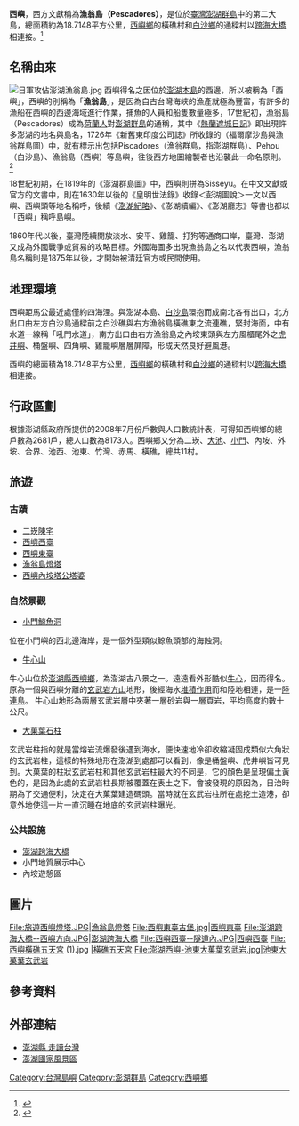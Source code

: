 {{Infobox islands
| name             = 西嶼
| native name      = 西嶼
| native name link = 
| nickname         = 漁翁島
| sobriquet        = 
| image name       = File:0429 池西岩瀑 (4).jpg
| image caption    = 
| image size       = 
| image alt        = 
| locator map      =  {{澎湖群島主要島嶼位置圖}}
| locator map size = 250px
| map              = Taiwan
| map caption      = 西嶼位置圖
| location         = [[臺灣海峽|臺灣海峽]]
| coordinates      = {{coord|23.607931|N|119.511966|E|display=title,inline|region:TW-PEN_type:isle}}
| archipelago      = [[澎湖群島|澎湖群島]]
| total islands    = 
| major islands    = 
| area             = 
| area_km2         = 17.84
| area_sqmi        =
| rank             = 
| length           =
| length_km        =
| length_mi        =
| width            =
| width_km         =
| width_mi         =
| coastline        =
| coastline_km     = 56.543
| coastline_mi     =
| highest mount    = 
| elevation        = 
| elevation_m      = 52
| elevation_ft     =
| Country heading  = 
| country          = {{ROC-TW}}
| country admin divisions title 1 = 縣
| country admin divisions 1 = [[澎湖縣|澎湖縣]]
| country admin divisions title 2 = 鄉
| country admin divisions 2 = [[西嶼鄉|西嶼鄉]]
| demonym          =
| population       = 8,173
| population as of = 
| density_km2      =
| ethnic groups    = [[臺灣漢人|漢人]]
| website          = 
| additional info  =
}}
'''西嶼'''，西方文獻稱為'''漁翁島（Pescadores）'''，是位於[[臺灣|臺灣]][[澎湖群島|澎湖群島]]中的第二大島，總面積約為18.7148平方公里，[[西嶼鄉|西嶼鄉]]的橫礁村和[[白沙鄉_(台灣)|白沙鄉]]的通樑村以[[澎湖跨海大橋|跨海大橋]]相連接。<ref>{{cite web |url=https://penghu.info/OBCA5600CC6C34484671|title=西嶼|publisher=澎湖知識服務平台|accessdate= |archive-date=2019-10-10 |archive-url=https://penghu.info/OBCA5600CC6C34484671|dead-url=no }}</ref>

==名稱由來==
[[File:日軍攻佔澎湖漁翁島.jpg|thumb]]
西嶼得名之因位於[[澎湖本島|澎湖本島]]的西邊，所以被稱為「西嶼」，西嶼的別稱為「'''漁翁島'''」，是因為自古台灣海峽的漁產就極為豐富，有許多的漁船在西嶼的西邊海域進行作業，捕魚的人員和船隻數量極多，17世紀初，漁翁島（Pescadores）成為[[荷蘭人|荷蘭人]]對[[澎湖群島|澎湖群島]]的通稱，其中《[[熱蘭遮城日誌|熱蘭遮城日記]]》即出現許多澎湖的地名與島名，1726年《新舊東印度公司誌》所收錄的（福爾摩沙島與漁翁群島圖）中，就有標示出包括Piscadores（漁翁群島，指澎湖群島）、Pehou（白沙島）、漁翁島（西嶼）等島嶼，往後西方地圖繪製者也沿襲此一命名原則。<ref>{{cite web |url=https://collections.nmth.gov.tw/CollectionContent.aspx?a=132&rno=2002.006.0041 |title=西〈福爾摩沙與漁翁群島圖〉|publisher=藏品資料 - 國立臺灣歷史博物館|accessdate= |archive-date=2022-02-14 |archive-url=https://collections.nmth.gov.tw/CollectionContent.aspx?a=132&rno=2002.006.0041 |dead-url=no }}</ref>

18世紀初期，在1819年的《澎湖群島圖》中，西嶼則拼為Sisseyu。在中文文獻或官方的文書中，則在1630年以後的《皇明世法錄》收錄＜彭湖圖說＞一文以西嶼、西嶼頭等地名稱呼，後續《[[澎湖紀略|澎湖紀略]]》、《澎湖續編》、《澎湖廳志》等書也都以「西嶼」稱呼島嶼。

1860年代以後，臺灣陸續開放淡水、安平、雞籠、打狗等通商口岸，臺灣、澎湖又成為外國戰爭或貿易的攻略目標。外國海圖多出現漁翁島之名以代表西嶼，漁翁島名稱則是1875年以後，才開始被清廷官方或民間使用。

==地理環境 ==
西嶼距馬公最近處僅約四海浬。與澎湖本島、[[白沙鄉_(台灣)|白沙島]]環抱而成南北各有出口，北方出口由左方白沙島通樑前之白沙礁與右方漁翁島橫礁東之流連礁，緊封海面，中有水道一線稱「吼門水道」，南方出口由右方漁翁島之內垵東頭與左方風櫃尾外之[[虎井嶼|虎井嶼]]、桶盤嶼、四角嶼、雞籠嶼層層屏障，形成天然良好避風港。

西嶼的總面積為18.7148平方公里，[[西嶼鄉|西嶼鄉]]的橫礁村和[[白沙鄉_(台灣)|白沙鄉]]的通樑村以[[澎湖跨海大橋|跨海大橋]]相連接。

==行政區劃==
{{See also|澎湖縣西嶼鄉各村沿革列表}}
根據澎湖縣政府所提供的2008年7月份戶數與人口數統計表，可得知西嶼鄉的總戶數為2681戶，總人口數為8173人。西嶼鄉又分為二崁、[[大池|大池]]、[[小門嶼|小門]]、內垵、外垵、合界、池西、池東、竹灣、赤馬、橫礁，總共11村。

== 旅遊==
=== 古蹟 ===
*[[二崁陳宅|二崁陳宅]]
*[[西嶼西臺|西嶼西臺]]
*[[西嶼東臺|西嶼東臺]]
*[[漁翁島燈塔|漁翁島燈塔]]
*[[西嶼內垵塔公塔婆|西嶼內垵塔公塔婆]]

=== 自然景觀 ===
*[[小門鯨魚洞|小門鯨魚洞]]
位在小門嶼的西北邊海岸，是一個外型類似鯨魚頭部的海蝕洞。

*[[牛心山|牛心山]]
牛心山位於[[澎湖縣|澎湖縣]][[西嶼鄉|西嶼鄉]]，為澎湖古八景之一。遠遠看外形酷似[[牛心|牛心]]，因而得名。原為一個與西嶼分離的[[玄武岩|玄武岩]][[方山|方山]]地形，後經海水[[堆積作用|堆積作用]]而和陸地相連，是一[[陸連島|陸連島]]。
牛心山地形為兩層玄武岩層中夾著一層砂岩與一層頁岩，平均高度約數十公尺。
*[[大菓葉石柱|大菓葉石柱]]
玄武岩柱指的就是當熔岩流爆發後遇到海水，便快速地冷卻收縮凝固成類似六角狀的玄武岩柱，這樣的特殊地形在澎湖到處都可以看到，像是桶盤嶼、虎井嶼皆可見到。大菓葉的柱狀玄武岩柱和其他玄武岩柱最大的不同是，它的顏色是呈現偏土黃色的，是因為此處的玄武岩柱長期被覆蓋在表土之下。會被發現的原因為，日治時期為了交通便利，決定在大菓葉建造碼頭。當時就在玄武岩柱所在處挖土造港，卻意外地使這一片一直沉睡在地底的玄武岩柱曝光。 
=== 公共設施 ===
*[[澎湖跨海大橋|澎湖跨海大橋]]
*小門地質展示中心
*內垵遊憩區

==圖片==
<gallery mode="packed-overlay" heights="200">
File:旅遊西嶼燈塔.JPG|[[漁翁島燈塔|漁翁島燈塔]]
File:西嶼東臺古堡.jpg|[[西嶼東臺|西嶼東臺]]
File:澎湖跨海大橋--西嶼方向.JPG|[[澎湖跨海大橋|澎湖跨海大橋]]
File:西嶼西臺--隧道內.JPG|[[西嶼西臺|西嶼西臺]]
File:西嶼橫礁五天宮 (1).jpg |[[橫礁五天宮|橫礁五天宮]]
File:澎湖西嶼-池東大菓葉玄武岩.jpg|池東大菓葉玄武岩
</gallery>

== 參考資料 ==
{{portal bar|台灣|澎湖|border=no}}
{{reflist}}
==外部連結==
{{commons category|Siyu Township, Penghu County|西嶼}}
*[https://web.archive.org/web/20080919121504/http://info.phhcc.gov.tw/rdtw/rdtw/index.html 澎湖縣 走讀台灣]
*[https://web.archive.org/web/20140910152135/http://www.penghu-nsa.gov.tw/user/Article.aspx?Lang=1&SNo=03000074 澎湖國家風景區]

{{中華民國島嶼}}
[[Category:台灣島嶼|Category:台灣島嶼]]
[[Category:澎湖群島|Category:澎湖群島]]
[[Category:西嶼鄉|Category:西嶼鄉]]